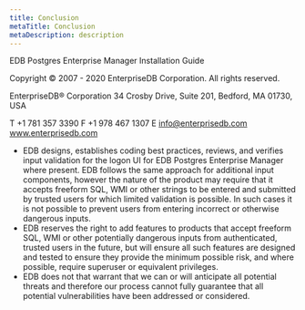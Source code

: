 ```yaml
---
title: Conclusion
metaTitle: Conclusion
metaDescription: description
---
```


EDB Postgres Enterprise Manager Installation Guide

Copyright © 2007 - 2020 EnterpriseDB Corporation. All rights reserved.

EnterpriseDB® Corporation 34 Crosby Drive, Suite 201, Bedford, MA 01730,
USA

T +1 781 357 3390 F +1 978 467 1307 E <info@enterprisedb.com>
www.enterprisedb.com

  - EDB designs, establishes coding best practices, reviews, and
    verifies input validation for the logon UI for EDB Postgres
    Enterprise Manager where present. EDB follows the same approach for
    additional input components, however the nature of the product may
    require that it accepts freeform SQL, WMI or other strings to be
    entered and submitted by trusted users for which limited validation
    is possible. In such cases it is not possible to prevent users from
    entering incorrect or otherwise dangerous inputs.
  - EDB reserves the right to add features to products that accept
    freeform SQL, WMI or other potentially dangerous inputs from
    authenticated, trusted users in the future, but will ensure all such
    features are designed and tested to ensure they provide the minimum
    possible risk, and where possible, require superuser or equivalent
    privileges.
  - EDB does not that warrant that we can or will anticipate all
    potential threats and therefore our process cannot fully guarantee
    that all potential vulnerabilities have been addressed or
    considered.
